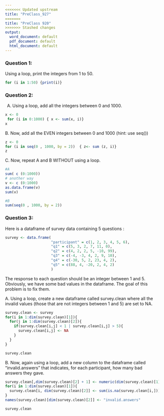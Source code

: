 ```yaml
---
<<<<<<< Updated upstream
title: "PreClass_927"
=======
title: "PreClass 920"
>>>>>>> Stashed changes
output:
  word_document: default
  pdf_document: default
  html_document: default
---
```





### Question 1:

Using a loop, print the integers from 1 to 50. 
```r
for (i in 1:50) {print(i)}

```

### Question 2:

A.  Using a loop, add all the integers between 0 and 1000.

```r
x <- 0
 for (i in 0:1000) { x <- sum(x, i)}
x
```

B. Now, add all the EVEN integers between 0 and 1000 (hint: use seq())

```r
z <- 0
for (i in seq(0 , 1000, by = 2))  { z<- sum (z, i)}
z

```

C. Now, repeat A and B WITHOUT using a loop.

```r
#A
sum( c (0:1000)) 
# another way 
v <- c (0:1000)
as.data.frame(v)
sum(v)

#B
sum(seq(0 , 1000, by = 2))


```

### Question 3:

Here is a dataframe of survey data containing 5 questions :

```r
survey <- data.frame(
                     "participant" = c(1, 2, 3, 4, 5, 6),
                     "q1" = c(5, 3, 2, 7, 11, 0),
                     "q2" = c(4, 2, 2, 5, -10, 99),
                     "q3" = c(-4, -3, 4, 2, 9, 10),
                     "q4" = c(-30, 5, 2, 23, 4, 2),
                     "q5" = c(88, 4, -20, 2, 4, 2)
                     )
```
The response to each question should be an integer between 1 and 5. Obviously, we have some bad values in the dataframe. The goal of this problem is to fix them.

A. Using a loop, create a new dataframe called survey.clean where all the invalid values (those that are not integers between 1 and 5) are set to NA.

```r
survey.clean <- survey
for(i in 1:dim(survey.clean)[1]){
  for(j in 1:dim(survey.clean)[2]){
    if(survey.clean[i,j] < 1 | survey.clean[i,j] > 5){
      survey.clean[i,j] <- NA
    }
  }
}

survey.clean

```

B. Now, again using a loop, add a new column to the dataframe called “invalid.answers” that indicates, for each participant, how many bad answers they gave.

```r
survey.clean[,dim(survey.clean)[2] + 1] <- numeric(dim(survey.clean)[1])
for(i in 1:dim(survey.clean)[1]){
  survey.clean[i, dim(survey.clean)[2]] <- sum(is.na(survey.clean[i,]))
}
names(survey.clean)[dim(survey.clean)[2]] <- "invalid.answers"

survey.clean

```